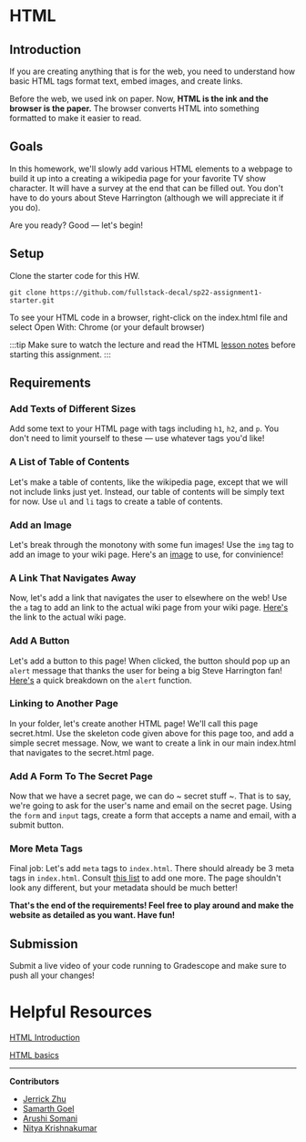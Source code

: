 # HTML

## Introduction

If you are creating anything that is for the web, you need to understand how basic HTML tags format text, embed images, and create links.

Before the web, we used ink on paper. Now, **HTML is the ink and the browser is the paper.** The browser converts HTML into something formatted to make it easier to read.

## Goals
In this homework, we'll slowly add various HTML elements to a webpage to build it up into a creating a wikipedia page for your favorite TV show character. It will have a survey at the end that can be filled out. You don't have to do yours about Steve Harrington (although we will appreciate it if you do).

Are you ready? Good — let's begin!

## Setup

Clone the starter code for this HW.

```shell
git clone https://github.com/fullstack-decal/sp22-assignment1-starter.git
```
To see your HTML code in a browser, right-click on the index.html file and select Open With: Chrome (or your default browser)

:::tip
Make sure to watch the lecture and read the HTML [lesson notes](https://fullstackdecal.com/docs/Lessons/Lesson2) before starting this assignment.
:::

## Requirements

### Add Texts of Different Sizes

Add some text to your HTML page with tags including `h1`, `h2`, and `p`. You don't need to limit yourself to these — use whatever tags you'd like!

### A List of Table of Contents

Let's make a table of contents, like the wikipedia page, except that we will not include links just yet. Instead, our table of contents will be simply text for now. Use `ul` and `li` tags to create a table of contents.

### Add an Image
  
Let's break through the monotony with some fun images! Use the `img` tag to add an image to your wiki page. Here's an [image](https://hips.hearstapps.com/hmg-prod.s3.amazonaws.com/images/img-0127-jpeg-1509475357.jpeg?crop=1.00xw:0.889xh;0,0&resize=480:*) to use, for convinience! 
  
### A Link That Navigates Away
  
Now, let's add a link that navigates the user to elsewhere on the web! Use the `a` tag to add an link to the actual wiki page from your wiki page. [Here's](https://en.wikipedia.org/wiki/Steve_Harrington) the link to the actual wiki page.
  
### Add A Button

Let's add a button to this page! When clicked, the button should pop up an `alert` message that thanks the user for being a big Steve Harrington fan! [Here's](https://www.w3schools.com/jsref/met_win_alert.asp) a quick breakdown on the `alert` function.

### Linking to Another Page

In your folder, let's create another HTML page! We'll call this page secret.html. Use the skeleton code given above for this page too, and add a simple secret message. Now, we want to create a link in our main index.html that navigates to the secret.html page.

### Add A Form To The Secret Page

Now that we have a secret page, we can do ~ secret stuff ~. That is to say, we're going to ask for the user's name and email on the secret page. Using the `form` and `input` tags, create a form that accepts a name and email, with a submit button.

### More Meta Tags

Final job: Let's add `meta` tags to `index.html`. There should already be 3 meta tags in `index.html`. Consult [this list](https://www.w3schools.com/tags/tag_meta.asp) to add one more. The page shouldn't look any different, but your metadata should be much better!

**That's the end of the requirements! Feel free to play around and make the website as detailed as you want. Have fun!**

## Submission
Submit a live video of your code running to Gradescope and make sure to push all your changes!

# Helpful Resources

[HTML Introduction](https://www.w3schools.com/html/html_intro.asp)

[HTML basics](https://developer.mozilla.org/en-US/docs/Learn/Getting_started_with_the_web/HTML_basics)

---

**Contributors**

- [Jerrick Zhu](https://www.linkedin.com/in/jerrickzhu/)
- [Samarth Goel](https://www.linkedin.com/in/samarth-goel-1047b8187/)
- [Arushi Somani](https://amks.me)
- [Nitya Krishnakumar](https://www.linkedin.com/in/nitya-krish/)
